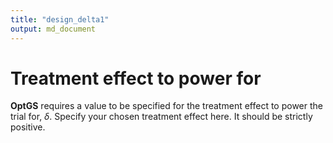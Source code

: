 ```yaml
---
title: "design_delta1"
output: md_document
---
```


# Treatment effect to power for

__OptGS__ requires a value to be specified for the treatment effect to power the
trial for, $\delta$. Specify your chosen treatment effect here. It should be strictly positive.
